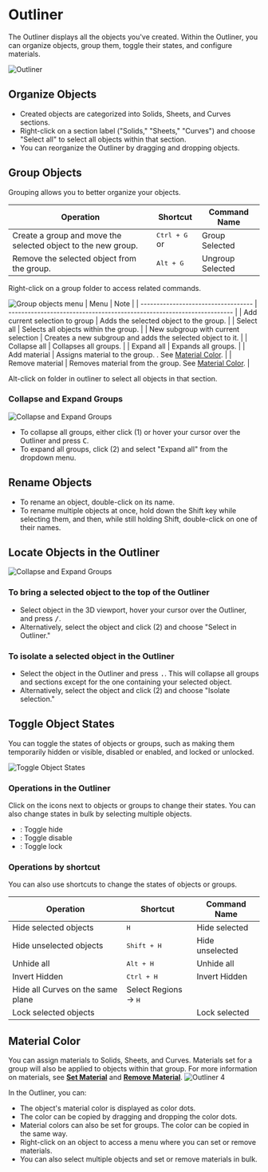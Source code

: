 
# Outliner

The Outliner displays all the objects you've created. Within the Outliner, you can organize objects, group them, toggle their states, and configure materials.

![Outliner](/img/outliner-001.png)
## Organize Objects

- Created objects are categorized into Solids, Sheets, and Curves sections.
- Right-click on a section label ("Solids," "Sheets," "Curves") and choose "Select all" to select all objects within that section.
- You can reorganize the Outliner by dragging and dropping objects.

## Group Objects

Grouping allows you to better organize your objects.

| Operation                                                     | Shortcut                                                         | Command Name     |
| ------------------------------------------------------------- | ---------------------------------------------------------------- | ---------------- |
| Create a group and move the selected object to the new group. | <kbd>Ctrl + G</kbd> or <ButtonIcon type="outliner-gruop-icon" /> | Group Selected   |
| Remove the selected object from the group.                    | <kbd>Alt + G</kbd>                                               | Ungroup Selected |

Right-click on a group folder to access related commands.

![Group objects menu](/img/outliner-group-objects-menu.png)
| Menu                                | Note                                                                   |
| ----------------------------------- | ---------------------------------------------------------------------- |
| Add current selection to group      | Adds the selected object to the group.                                 |
| Select all                          | Selects all objects within the group.                                       |
| New subgroup with current selection | Creates a new subgroup and adds the selected object to it.     |
| Collapse all                        | Collapses all groups.                                                   |
| Expand all                          | Expands all groups.                                                     |
| Add material                        | Assigns material to the group. . See [Material Color](#material-color).      |
| Remove material                     | Removes material from the group. See [Material Color](#material-color). |

Alt-click on folder in outliner to select all objects in that section.

### Collapse and Expand Groups

![Collapse and Expand Groups](/img/outliner-collapse-expand.png)

- To collapse all groups, either click (1)  or hover your cursor over the Outliner and press <kbd>C</kbd>.
- To expand all groups, click (2) and select "Expand all" from the dropdown menu.

## Rename Objects

- To rename an object, double-click on its name.
- To rename multiple objects at once, hold down the Shift key while selecting them, and then, while still holding Shift, double-click on one of their names.

## Locate Objects in the Outliner

![Collapse and Expand Groups](/img/outliner-collapse-expand.png)

### To bring a selected object to the top of the Outliner

- Select object in the 3D viewport, hover your cursor over the Outliner, and press <kbd>/</kbd>. 
- Alternatively, select the object and click (2) and choose "Select in Outliner."

### To isolate a selected object in the Outliner

- Select the object in the Outliner and press <kbd>.</kbd>. This will collapse all groups and sections except for the one containing your selected object.
- Alternatively, select the object and click (2) and choose "Isolate selection."

## Toggle Object States

You can toggle the states of objects or groups, such as making them temporarily hidden or visible, disabled or enabled, and locked or unlocked.

![Toggle Object States](/img/toggle-object-states.png)

### Operations in the Outliner

Click on the icons next to objects or groups to change their states. You can also change states in bulk by selecting multiple objects.

- <ButtonIcon type="button-outliner-hide" double="true" />: Toggle hide
- <ButtonIcon type="button-outliner-disable" double="true" /> : Toggle disable
- <ButtonIcon type="button-outliner-disable-selection" double="true"  /> : Toggle lock

### Operations by shortcut

You can also use shortcuts to change the states of objects or groups.

| Operation                         | Shortcut                      | Command Name    |
| --------------------------------- | ----------------------------- | --------------- |
| Hide selected objects             | <kbd>H</kbd>                  | Hide selected   |
| Hide unselected objects           | <kbd>Shift + H</kbd>          | Hide unselected |
| Unhide all                        | <kbd>Alt + H</kbd>            | Unhide all      |
| Invert Hidden                     | <kbd>Ctrl + H</kbd>           | Invert Hidden   |
| Hide all Curves on the same plane | Select Regions -> <kbd>H</kbd> |                 |
| Lock selected objects             |                               | Lock selected   |


## Material Color

You can assign materials to Solids, Sheets, and Curves. Materials set for a group will also be applied to objects within that group.
For more information on materials, see [**Set Material**](../common/set-material) and [**Remove Material**](../common/remove-material).
![Outliner 4](/img/outliner-04.png)

In the Outliner, you can:

- The object's material color is displayed as color dots.
- The color can be copied by dragging and dropping the color dots.
- Material colors can also be set for groups. The color can be copied in the same way.
- Right-click on an object to access a menu where you can set or remove materials.
- You can also select multiple objects and set or remove materials in bulk.









